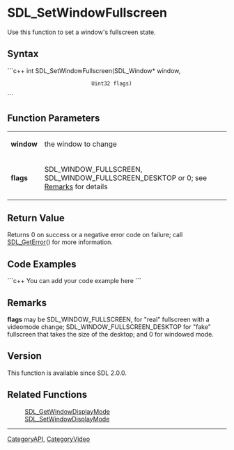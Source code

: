 <!-- pragma section-numbers off -->
<!-- pragma camelcase off -->

= SDL_SetWindowFullscreen =
Use this function to set a window's fullscreen state.


== Syntax ==
```c++
int SDL_SetWindowFullscreen(SDL_Window* window,
                            Uint32 flags)
```

== Function Parameters ==
{|
|'''window'''
|the window to change
|-
|'''flags'''
|SDL_WINDOW_FULLSCREEN, SDL_WINDOW_FULLSCREEN_DESKTOP or 0; see [[#Remarks|Remarks]] for details
|}

== Return Value ==
Returns 0 on success or a negative error code on failure; call [[SDL_GetError]]() for more information.

== Code Examples ==
```c++
You can add your code example here
```

== Remarks ==
'''flags''' may be SDL_WINDOW_FULLSCREEN, for "real" fullscreen with a videomode change; SDL_WINDOW_FULLSCREEN_DESKTOP for "fake" fullscreen that takes the size of the desktop; and 0 for windowed mode.

== Version ==
This function is available since SDL 2.0.0.

== Related Functions ==
:[[SDL_GetWindowDisplayMode]]
:[[SDL_SetWindowDisplayMode]]

----
[[CategoryAPI]], [[CategoryVideo]]
